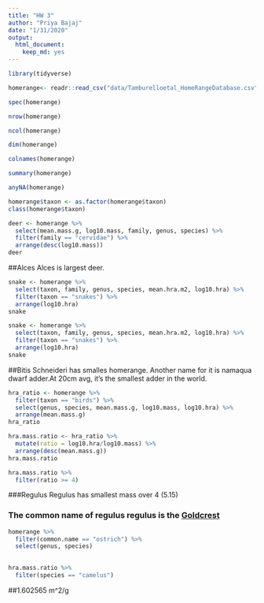 ```yaml
---
title: "HW 3"
author: "Priya Bajaj"
date: "1/31/2020"
output: 
  html_document: 
    keep_md: yes
---
```


```r
library(tidyverse)
```

```r
homerange<- readr::read_csv("data/Tamburelloetal_HomeRangeDatabase.csv")
```

```r
spec(homerange)
```

```r
nrow(homerange)
```

```r
ncol(homerange)
```

```r
dim(homerange)
```

```r
colnames(homerange)
```

```r
summary(homerange)
```

```r
anyNA(homerange)
```

```r
homerange$taxon <- as.factor(homerange$taxon) 
class(homerange$taxon)
```

```r
deer <- homerange %>% 
  select(mean.mass.g, log10.mass, family, genus, species) %>% 
  filter(family == "cervidae") %>% 
  arrange(desc(log10.mass))
deer
```

##Alces Alces is largest deer.

```r
snake <- homerange %>% 
  select(taxon, family, genus, species, mean.hra.m2, log10.hra) %>% 
  filter(taxon == "snakes") %>% 
  arrange(log10.hra)
snake
```

```r
snake <- homerange %>% 
  select(taxon, family, genus, species, mean.hra.m2, log10.hra) %>% 
  filter(taxon == "snakes") %>% 
  arrange(log10.hra)
snake
```

##Bitis Schneideri has smalles homerange. Another name for it is namaqua dwarf adder.At 20cm avg, it's the smallest adder in the world.

```r
hra_ratio <- homerange %>% 
  filter(taxon == "birds") %>% 
  select(genus, species, mean.mass.g, log10.mass, log10.hra) %>% 
  arrange(mean.mass.g)
hra_ratio
```

```r
hra.mass.ratio <- hra_ratio %>% 
  mutate(ratio = log10.hra/log10.mass) %>% 
  arrange(desc(mean.mass.g))
hra.mass.ratio
```

```r
hra.mass.ratio %>% 
  filter(ratio >= 4)
```

###Regulus Regulus has smallest mass over 4 (5.15)

### The common name of regulus regulus is the [Goldcrest](https://www.iucnredlist.org/species/22734997/132183740)

```r
homerange %>% 
  filter(common.name == "ostrich") %>% 
  select(genus, species) 
  
```

```r
hra.mass.ratio %>% 
  filter(species == "camelus")
```

##1.602565 m^2/g